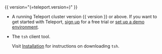 {{ version="(=teleport.version=)" }}

- A running Teleport cluster version {{ version }} or above. If you want to get started with Teleport, [sign
  up](https://goteleport.com/signup) for a free trial or [set up a demo
  environment](../admin-guides/deploy-a-cluster/linux-demo.mdx).

- The `tsh` client tool.

  Visit [Installation](../installation.mdx) for instructions on downloading
  `tsh`.
